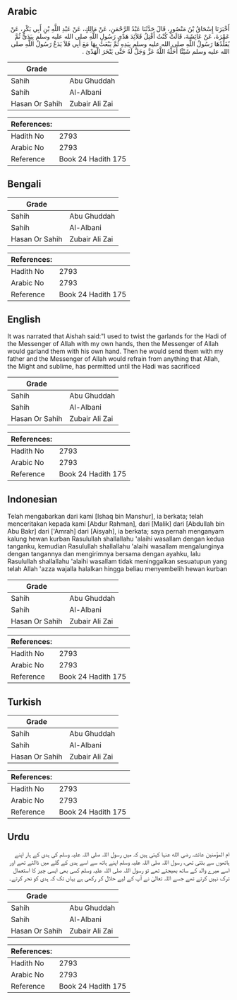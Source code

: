 ## Arabic


<div dir="rtl" lang="ar" style={{fontSize:'larger',backgroundColor:'#f8f9fa',padding:20}}>
أَخْبَرَنَا إِسْحَاقُ بْنُ مَنْصُورٍ، قَالَ حَدَّثَنَا عَبْدُ الرَّحْمَنِ، عَنْ مَالِكٍ، عَنْ عَبْدِ اللَّهِ بْنِ أَبِي بَكْرٍ، عَنْ عَمْرَةَ، عَنْ عَائِشَةَ، قَالَتْ كُنْتُ أَفْتِلُ قَلاَئِدَ هَدْىِ رَسُولِ اللَّهِ صلى الله عليه وسلم بِيَدَىَّ ثُمَّ يُقَلِّدُهَا رَسُولُ اللَّهِ صلى الله عليه وسلم بِيَدِهِ ثُمَّ يَبْعَثُ بِهَا مَعَ أَبِي فَلاَ يَدَعُ رَسُولُ اللَّهِ صلى الله عليه وسلم شَيْئًا أَحَلَّهُ اللَّهُ عَزَّ وَجَلَّ لَهُ حَتَّى يَنْحَرَ الْهَدْىَ ‏.‏
</div>
<div style={{backgroundColor:'#f8f9fa',padding:20, marginBottom: 10}}><table> <thead> <tr> <th>Grade</th> <th></th> </tr> </thead> <tbody> <tr><td>Sahih</td><td>Abu Ghuddah</td></tr><tr><td>Sahih</td><td>Al-Albani</td></tr><tr><td>Hasan Or Sahih</td><td>Zubair Ali Zai</td></tr></tbody></table><table> <thead> <tr> <th>References:</th> <th></th> </tr> </thead> <tbody><tr><td>Hadith No</td><td>2793</td></tr><tr><td>Arabic No</td><td>2793</td></tr><tr><td>Reference</td><td>Book 24 Hadith 175</td></tr></tbody></table></div>

## Bengali


<div dir="ltr" lang="bn" style={{fontSize:'larger',backgroundColor:'#f8f9fa',padding:20}}>

</div>
<div style={{backgroundColor:'#f8f9fa',padding:20, marginBottom: 10}}><table> <thead> <tr> <th>Grade</th> <th></th> </tr> </thead> <tbody> <tr><td>Sahih</td><td>Abu Ghuddah</td></tr><tr><td>Sahih</td><td>Al-Albani</td></tr><tr><td>Hasan Or Sahih</td><td>Zubair Ali Zai</td></tr></tbody></table><table> <thead> <tr> <th>References:</th> <th></th> </tr> </thead> <tbody><tr><td>Hadith No</td><td>2793</td></tr><tr><td>Arabic No</td><td>2793</td></tr><tr><td>Reference</td><td>Book 24 Hadith 175</td></tr></tbody></table></div>

## English


<div dir="ltr" lang="en" style={{fontSize:'larger',backgroundColor:'#f8f9fa',padding:20}}>
It was narrated that Aishah said:"I used to twist the garlands for the Hadi of the Messenger of Allah with my own hands, then the Messenger of Allah would garland them with his own hand. Then he would send them with my father and the Messenger of Allah would refrain from anything that Allah, the Might and sublime, has permitted until the Hadi was sacrificed
</div>
<div style={{backgroundColor:'#f8f9fa',padding:20, marginBottom: 10}}><table> <thead> <tr> <th>Grade</th> <th></th> </tr> </thead> <tbody> <tr><td>Sahih</td><td>Abu Ghuddah</td></tr><tr><td>Sahih</td><td>Al-Albani</td></tr><tr><td>Hasan Or Sahih</td><td>Zubair Ali Zai</td></tr></tbody></table><table> <thead> <tr> <th>References:</th> <th></th> </tr> </thead> <tbody><tr><td>Hadith No</td><td>2793</td></tr><tr><td>Arabic No</td><td>2793</td></tr><tr><td>Reference</td><td>Book 24 Hadith 175</td></tr></tbody></table></div>

## Indonesian


<div dir="ltr" lang="id" style={{fontSize:'larger',backgroundColor:'#f8f9fa',padding:20}}>
Telah mengabarkan dari kami [Ishaq bin Manshur], ia berkata; telah menceritakan kepada kami [Abdur Rahman], dari [Malik] dari [Abdullah bin Abu Bakr] dari ['Amrah] dari [Aisyah], ia berkata; saya pernah menganyam kalung hewan kurban Rasulullah shallallahu 'alaihi wasallam dengan kedua tanganku, kemudian Rasulullah shallallahu 'alaihi wasallam mengalunginya dengan tangannya dan mengirimnya bersama dengan ayahku, lalu Rasulullah shallallahu 'alaihi wasallam tidak meninggalkan sesuatupun yang telah Allah 'azza wajalla halalkan hingga beliau menyembelih hewan kurban
</div>
<div style={{backgroundColor:'#f8f9fa',padding:20, marginBottom: 10}}><table> <thead> <tr> <th>Grade</th> <th></th> </tr> </thead> <tbody> <tr><td>Sahih</td><td>Abu Ghuddah</td></tr><tr><td>Sahih</td><td>Al-Albani</td></tr><tr><td>Hasan Or Sahih</td><td>Zubair Ali Zai</td></tr></tbody></table><table> <thead> <tr> <th>References:</th> <th></th> </tr> </thead> <tbody><tr><td>Hadith No</td><td>2793</td></tr><tr><td>Arabic No</td><td>2793</td></tr><tr><td>Reference</td><td>Book 24 Hadith 175</td></tr></tbody></table></div>

## Turkish


<div dir="ltr" lang="tr" style={{fontSize:'larger',backgroundColor:'#f8f9fa',padding:20}}>

</div>
<div style={{backgroundColor:'#f8f9fa',padding:20, marginBottom: 10}}><table> <thead> <tr> <th>Grade</th> <th></th> </tr> </thead> <tbody> <tr><td>Sahih</td><td>Abu Ghuddah</td></tr><tr><td>Sahih</td><td>Al-Albani</td></tr><tr><td>Hasan Or Sahih</td><td>Zubair Ali Zai</td></tr></tbody></table><table> <thead> <tr> <th>References:</th> <th></th> </tr> </thead> <tbody><tr><td>Hadith No</td><td>2793</td></tr><tr><td>Arabic No</td><td>2793</td></tr><tr><td>Reference</td><td>Book 24 Hadith 175</td></tr></tbody></table></div>

## Urdu


<div dir="rtl" lang="ur" style={{fontSize:'larger',backgroundColor:'#f8f9fa',padding:20}}>
ام المؤمنین عائشہ رضی الله عنہا کہتی ہیں کہ میں رسول اللہ صلی اللہ علیہ وسلم کی ہدی کے ہار اپنے ہاتھوں سے بٹتی تھی، رسول اللہ صلی اللہ علیہ وسلم اپنے ہاتھ سے اسے ہدی کے گلے میں ڈالتے تھے اور اسے میرے والد کے ساتھ بھیجتے تھے تو رسول اللہ صلی اللہ علیہ وسلم کسی بھی ایسی چیز کا استعمال ترک نہیں کرتے تھے جسے اللہ تعالیٰ نے آپ کے لیے حلال کر رکھی ہے یہاں تک کہ ہدی کو نحر کرتے۔
</div>
<div style={{backgroundColor:'#f8f9fa',padding:20, marginBottom: 10}}><table> <thead> <tr> <th>Grade</th> <th></th> </tr> </thead> <tbody> <tr><td>Sahih</td><td>Abu Ghuddah</td></tr><tr><td>Sahih</td><td>Al-Albani</td></tr><tr><td>Hasan Or Sahih</td><td>Zubair Ali Zai</td></tr></tbody></table><table> <thead> <tr> <th>References:</th> <th></th> </tr> </thead> <tbody><tr><td>Hadith No</td><td>2793</td></tr><tr><td>Arabic No</td><td>2793</td></tr><tr><td>Reference</td><td>Book 24 Hadith 175</td></tr></tbody></table></div>